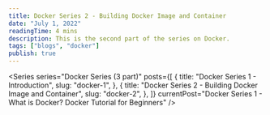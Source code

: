 ```yaml
---
title: Docker Series 2 - Building Docker Image and Container
date: "July 1, 2022"
readingTime: 4 mins
description: This is the second part of the series on Docker.
tags: ["blogs", "docker"]
publish: true
---
```


<Series
  series="Docker Series (3 part)"
  posts={[
    {
      title: "Docker Series 1 - Introduction",
      slug: "docker-1",
    },
    {
      title: "Docker Series 2 - Building Docker Image and Container",
      slug: "docker-2",
    },
  ]}
  currentPost="Docker Series 1 - What is Docker? Docker Tutorial for Beginners"
/>
